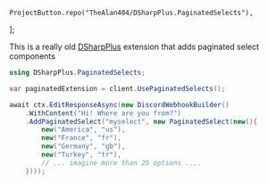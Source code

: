 	ProjectButton.repo("TheAlan404/DSharpPlus.PaginatedSelects"),
];

This is a really old [DSharpPlus](https://dsharpplus.github.io/DSharpPlus/) extension that adds paginated select components

```cs
using DSharpPlus.PaginatedSelects;

var paginatedExtension = client.UsePaginatedSelects();
```

```cs
await ctx.EditResponseAsync(new DiscordWebhookBuilder()
	.WithContent("Hi! Where are you from?")
	.AddPaginatedSelect("myselect", new PaginatedSelect(new(){
		new("America", "us"),
		new("France", "fr"),
		new("Germany", "gb"),
		new("Turkey", "tr"),
		// ... imagine more than 25 options ....
	})));
```

